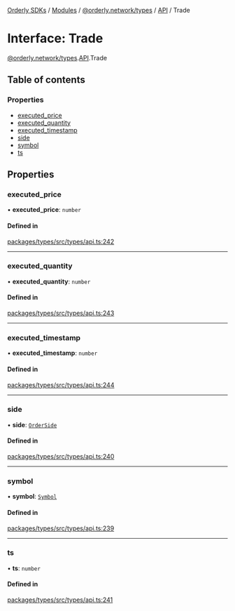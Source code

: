 [Orderly SDKs](/sdks/tech-doc/README) / [Modules](/sdks/tech-doc/modules) / [@orderly.network/types](/sdks/tech-doc/modules/orderly_network_types) / [API](/sdks/tech-doc/modules/orderly_network_types.API) / Trade

# Interface: Trade

[@orderly.network/types](/sdks/tech-doc/modules/orderly_network_types).[API](/sdks/tech-doc/modules/orderly_network_types.API).Trade

## Table of contents

### Properties

- [executed\_price](/sdks/tech-doc/interfaces/orderly_network_types.API.Trade#executed_price)
- [executed\_quantity](/sdks/tech-doc/interfaces/orderly_network_types.API.Trade#executed_quantity)
- [executed\_timestamp](/sdks/tech-doc/interfaces/orderly_network_types.API.Trade#executed_timestamp)
- [side](/sdks/tech-doc/interfaces/orderly_network_types.API.Trade#side)
- [symbol](/sdks/tech-doc/interfaces/orderly_network_types.API.Trade#symbol)
- [ts](/sdks/tech-doc/interfaces/orderly_network_types.API.Trade#ts)

## Properties

### executed\_price

• **executed\_price**: `number`

#### Defined in

[packages/types/src/types/api.ts:242](https://github.com/OrderlyNetwork/js-sdk/blob/b90fff4/packages/types/src/types/api.ts#L242)

___

### executed\_quantity

• **executed\_quantity**: `number`

#### Defined in

[packages/types/src/types/api.ts:243](https://github.com/OrderlyNetwork/js-sdk/blob/b90fff4/packages/types/src/types/api.ts#L243)

___

### executed\_timestamp

• **executed\_timestamp**: `number`

#### Defined in

[packages/types/src/types/api.ts:244](https://github.com/OrderlyNetwork/js-sdk/blob/b90fff4/packages/types/src/types/api.ts#L244)

___

### side

• **side**: [`OrderSide`](../enums/orderly_network_types.OrderSide)

#### Defined in

[packages/types/src/types/api.ts:240](https://github.com/OrderlyNetwork/js-sdk/blob/b90fff4/packages/types/src/types/api.ts#L240)

___

### symbol

• **symbol**: [`Symbol`](orderly_network_types.API.Symbol)

#### Defined in

[packages/types/src/types/api.ts:239](https://github.com/OrderlyNetwork/js-sdk/blob/b90fff4/packages/types/src/types/api.ts#L239)

___

### ts

• **ts**: `number`

#### Defined in

[packages/types/src/types/api.ts:241](https://github.com/OrderlyNetwork/js-sdk/blob/b90fff4/packages/types/src/types/api.ts#L241)
